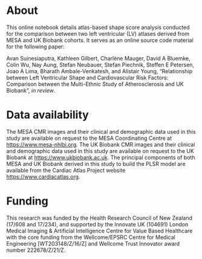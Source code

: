 # About {.unnumbered}

This online notebook details atlas-based shape score analysis conducted for the comparison between two left ventricular (LV) atlases derived from MESA and UK Biobank cohorts. It serves as an online source code material for the following paper:

::: {.callout-note appearance="simple" icon="false"}
Avan Suinesiaputra, Kathleen Gilbert, Charlène Mauger, David A Bluemke, Colin Wu, Nay Aung, Stefan Neubauer, Stefan Piechnik, Steffen E Petersen, Joao A Lima, Bharath Ambale-Venkatesh, and Alistair Young, "Relationship between Left Ventricular Shape and Cardiovascular Risk Factors: Comparison between the Multi-Ethnic Study of Atherosclerosis and UK Biobank", *in review*.
:::

# Data availability

The MESA CMR images and their clinical and demographic data used in this study are available on request to the MESA Coordinating Centre at <https://www.mesa-nhlbi.org>. The UK Biobank CMR images and their clinical and demographic data used in this study are available on request to the UK Biobank at <https://www.ukbiobank.ac.uk>. The principal components of both MESA and UK Biobank derived in this study to build the PLSR model are available from the Cardiac Atlas Project website <https://www.cardiacatlas.org>.

# Funding

This research was funded by the Health Research Council of New Zealand (17/608 and 17/234), and supported by the Innovate UK (104691) London Medical Imaging & Artificial Intelligence Centre for Value Based Healthcare with the core funding from the Wellcome/EPSRC Centre for Medical Engineering \[WT203148/Z/16/Z\] and Wellcome Trust Innovator award number 222678/Z/21/Z.
